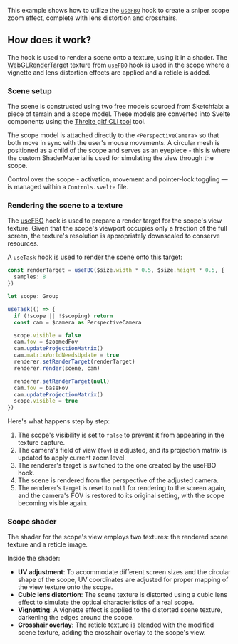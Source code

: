 This example shows how to utilize the [`useFBO`](/docs/reference/extras/use-fbo) hook to create a sniper scope zoom effect, complete
with lens distortion and crosshairs.

<Example path="shaders/useFboScope" />

## How does it work?

The hook is used to render a scene onto a texture, using
it in a shader. The [WebGLRenderTarget](https://threejs.org/docs/#api/en/renderers/WebGLRenderTarget) texture
from [`useFBO`](/docs/reference/extras/use-fbo) hook is used in the scope where a
vignette and lens distortion effects are applied and a reticle is added.

### Scene setup

The scene is constructed using two free models sourced from Sketchfab:
a piece of terrain and a scope model. These models are converted into Svelte components using the
[Threlte gltf CLI tool](/docs/reference/gltf/getting-started) tool.

The scope model is attached directly to the `<PerspectiveCamera>` so that both move in sync with
the user's mouse movements. A circular mesh is positioned as a child of the scope and serves as an eyepiece -
this is where the custom ShaderMaterial is used for simulating the view through the scope.

Control over the scope - activation, movement and pointer-lock toggling — is managed within a `Controls.svelte` file.

### Rendering the scene to a texture

The [useFBO](/docs/reference/extras/use-fbo) hook is used to prepare a render target for the scope's view texture.
Given that the scope's viewport occupies only a fraction of the full screen,
the texture's resolution is appropriately downscaled to conserve resources.

A `useTask` hook is used to render the scene onto this target:

```ts
const renderTarget = useFBO($size.width * 0.5, $size.height * 0.5, {
  samples: 8
})

let scope: Group

useTask(() => {
  if (!scope || !$scoping) return
  const cam = $camera as PerspectiveCamera

  scope.visible = false
  cam.fov = $zoomedFov
  cam.updateProjectionMatrix()
  cam.matrixWorldNeedsUpdate = true
  renderer.setRenderTarget(renderTarget)
  renderer.render(scene, cam)

  renderer.setRenderTarget(null)
  cam.fov = baseFov
  cam.updateProjectionMatrix()
  scope.visible = true
})
```

Here's what happens step by step:

1. The scope's visibility is set to `false` to prevent it from appearing in the texture capture.
2. The camera's field of view (`fov`) is adjusted, and its projection matrix is updated to apply current zoom level.
3. The renderer's target is switched to the one created by the useFBO hook.
4. The scene is rendered from the perspective of the adjusted camera.
5. The renderer's target is reset to `null` for rendering to the screen again, and the camera's FOV is restored to its
   original setting, with the scope becoming visible again.

### Scope shader

The shader for the scope's view employs two textures: the rendered scene texture and a reticle image.

Inside the shader:

- **UV adjustment**: To accommodate different screen sizes and the circular shape of the scope, UV coordinates are adjusted for proper mapping of the view texture onto the scope.
- **Cubic lens distortion**: The scene texture is distorted using a cubic lens effect to simulate the optical characteristics of a real scope.
- **Vignetting**: A vignette effect is applied to the distorted scene texture, darkening the edges around the scope.
- **Crosshair overlay**: The reticle texture is blended with the modified scene texture, adding the crosshair overlay to the scope's view.
